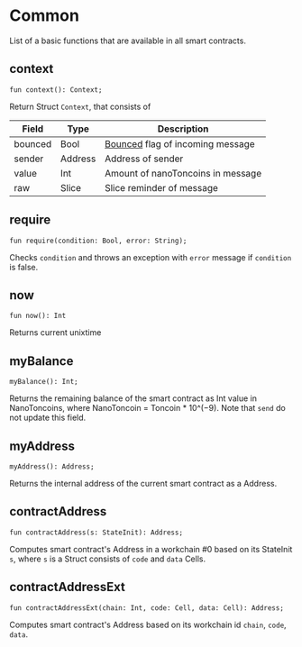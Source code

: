 # Common

List of a basic functions that are available in all smart contracts.

## context
```
fun context(): Context;
```
Return Struct `Context`, that consists of

| Field   | Type    | Description                                                                                                               |
|---------|---------|---------------------------------------------------------------------------------------------------------------------------|
| bounced | Bool    | [Bounced](https://ton.org/docs/learn/overviews/addresses#bounceable-vs-non-bounceable-addresses) flag of incoming message |
| sender  | Address | Address of sender                                                                                                         |
| value   | Int     | Amount of nanoToncoins in message                                                                                         |
| raw     | Slice   | Slice reminder of message     

## require
```
fun require(condition: Bool, error: String);
```
Checks `condition` and throws an exception with `error` message if `condition` is false.

## now
```
fun now(): Int
```
Returns current unixtime

## myBalance
```
myBalance(): Int;
```
Returns the remaining balance of the smart contract as Int value in NanoToncoins, where NanoToncoin = Toncoin * 10^(−9). Note that `send` do not update this field.

## myAddress
```
myAddress(): Address;
```
Returns the internal address of the current smart contract as a Address.

## contractAddress
```
fun contractAddress(s: StateInit): Address;
```
Computes smart contract's Address in a workchain #0 based on its StateInit `s`, where `s` is a Struct consists of `code` and `data` Cells.

## contractAddressExt
```
fun contractAddressExt(chain: Int, code: Cell, data: Cell): Address;
```
Computes smart contract's Address based on its workchain id `chain`, `code`, `data`.